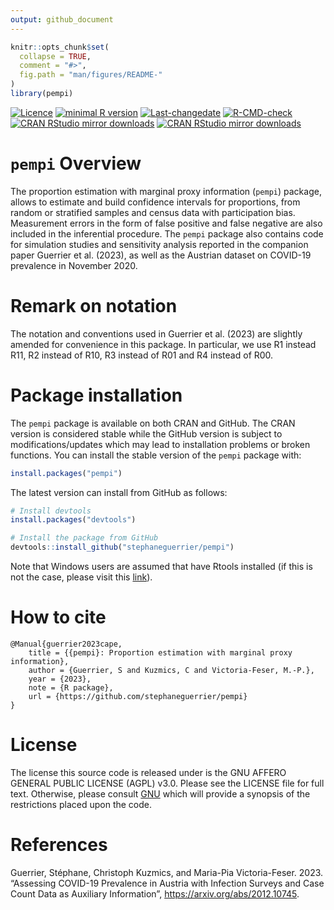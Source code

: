 ```yaml
---
output: github_document
---
```


<!-- README.md is generated from README.Rmd. Please edit that file -->

```r
knitr::opts_chunk$set(
  collapse = TRUE,
  comment = "#>",
  fig.path = "man/figures/README-"
)
library(pempi)
```

<!-- badges: start -->
[![Licence](https://img.shields.io/badge/licence-AGPL--3.0-blue.svg)](https://opensource.org/licenses/AGPL-3.0)
[![minimal R version](https://img.shields.io/badge/R%3E%3D-4.0.0-6666ff.svg)](https://cran.r-project.org/)
[![Last-changedate](https://img.shields.io/badge/last%20change-`r gsub('-', '--', Sys.Date())`-green.svg)](https://github.com/stephaneguerrier/pempi)
[![R-CMD-check](https://github.com/stephaneguerrier/pempi/workflows/R-CMD-check/badge.svg)](https://github.com/stephaneguerrier/pempi/actions)
[![CRAN RStudio mirror downloads](http://cranlogs.r-pkg.org/badges/pempi)](https://www.r-pkg.org/pkg/pempi)
[![CRAN RStudio mirror downloads](https://cranlogs.r-pkg.org/badges/grand-total/pempi)](https://www.r-pkg.org/pkg/pempi)
<!-- badges: end -->

# `pempi` Overview 

The proportion estimation with marginal proxy information (`pempi`) package, allows to estimate and build confidence intervals for proportions, from random or stratified samples and census data with participation bias. Measurement errors in the form of false positive and false negative are also included in the inferential procedure. The `pempi` package also contains code for simulation studies and sensitivity analysis reported in the companion paper Guerrier et al. (2023), as well as the Austrian dataset on COVID-19 prevalence in November 2020.

# Remark on notation

The notation and conventions used in Guerrier et al. (2023) are slightly amended for convenience in this package. In particular, we use R1 instead R11, R2 instead of R10, R3 instead of R01 and R4 instead of R00.

# Package installation

The `pempi` package is available on both CRAN and GitHub. The CRAN version is considered stable while the GitHub version is subject to modifications/updates which may lead to installation problems or broken functions. You can install the stable version of the `pempi` package with:

```r
install.packages("pempi")
```

The latest version can install from GitHub as follows:

```r
# Install devtools
install.packages("devtools")

# Install the package from GitHub
devtools::install_github("stephaneguerrier/pempi")
```

Note that Windows users are assumed that have Rtools installed (if this is not the case, please visit this [link](https://cran.r-project.org/bin/windows/Rtools/)).

# How to cite

```{}
@Manual{guerrier2023cape,
    title = {{pempi}: Proportion estimation with marginal proxy information},
    author = {Guerrier, S and Kuzmics, C and Victoria-Feser, M.-P.},
    year = {2023},
    note = {R package},
    url = {https://github.com/stephaneguerrier/pempi}
}
```


# License

The license this source code is released under is the GNU AFFERO GENERAL PUBLIC LICENSE (AGPL) v3.0. Please see the LICENSE file for full text. Otherwise, please consult [GNU](https://www.gnu.org/licenses/agpl-3.0.en.html) which will provide a synopsis of the restrictions placed upon the code.

# References

Guerrier, Stéphane, Christoph Kuzmics, and Maria-Pia Victoria-Feser. 2023. "Assessing COVID-19 Prevalence in Austria  with Infection Surveys and Case Count Data as Auxiliary Information", [https://arxiv.org/abs/2012.10745](https://arxiv.org/abs/2012.10745).
